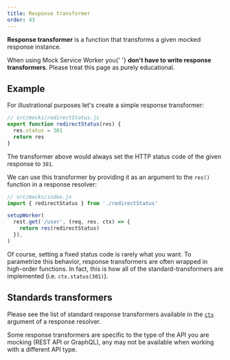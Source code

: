 ```yaml
---
title: Response transformer
order: 43
---
```


**Response transformer** is a function that transforms a given mocked response instance.

<Hint mode="warning">
  When using Mock Service Worker you{' '}
  <strong>don't have to write response transformers</strong>. Please treat this
  page as purely educational.
</Hint>

## Example

For illustrational purposes let's create a simple response transformer:

```js showLineNumbers
// src/mocks/redirectStatus.js
export function redirectStatus(res) {
  res.status = 301
  return res
}
```

The transformer above would always set the HTTP status code of the given response to `301`.

We can use this transformer by providing it as an argument to the `res()` function in a response resolver:

```js showLineNumbers focusedLines=6
// src/mocks/index.js
import { redirectStatus } from './redirectStatus'

setupWorker(
  rest.get('/user', (req, res, ctx) => {
    return res(redirectStatus)
  }),
)
```

Of course, setting a fixed status code is rarely what you want. To parametrize this behavior, response transformers are often wrapped in high-order functions. In fact, this is how all of the standard-transformers are implemented (i.e. `ctx.status(301)`).

## Standards transformers

Please see the list of standard response transformers available in the [`ctx`](/docs/api/context) argument of a response resolver.

<Hint mode="varning">
  Some response transformers are specific to the type of the API you are mocking
  (REST API or GraphQL), any may not be available when working with a different
  API type.
</Hint>
